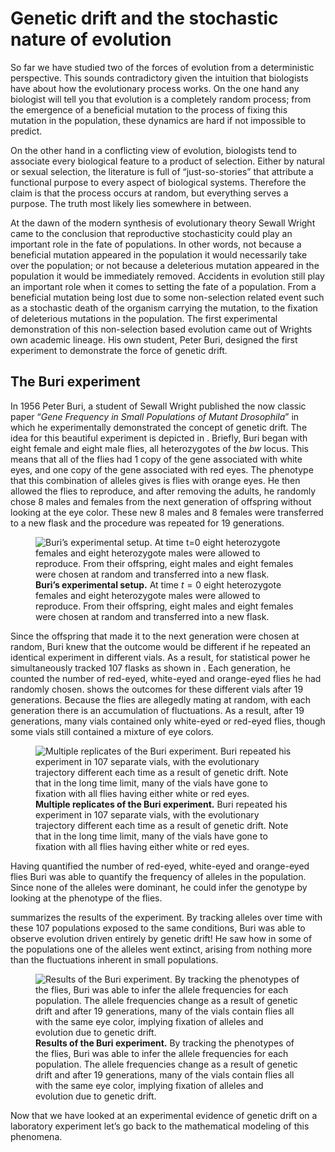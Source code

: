 # Genetic drift and the stochastic nature of evolution

So far we have studied two of the forces of evolution from a
deterministic perspective. This sounds contradictory given the intuition
that biologists have about how the evolutionary process works. On the
one hand any biologist will tell you that evolution is a completely
random process; from the emergence of a beneficial mutation to the
process of fixing this mutation in the population, these dynamics are
hard if not impossible to predict.

On the other hand in a conflicting view of evolution, biologists tend to
associate every biological feature to a product of selection. Either by
natural or sexual selection, the literature is full of "just-so-stories"
that attribute a functional purpose to every aspect of biological
systems. Therefore the claim is that the process occurs at random, but
everything serves a purpose. The truth most likely lies somewhere in
between.

At the dawn of the modern synthesis of evolutionary theory Sewall Wright
came to the conclusion that reproductive stochasticity could play an
important role in the fate of populations. In other words, not because a
beneficial mutation appeared in the population it would necessarily take
over the population; or not because a deleterious mutation appeared in
the population it would be immediately removed. Accidents in evolution
still play an important role when it comes to setting the fate of a
population. From a beneficial mutation being lost due to some
non-selection related event such as a stochastic death of the organism
carrying the mutation, to the fixation of deleterious mutations in the
population. The first experimental demonstration of this non-selection
based evolution came out of Wrights own academic lineage. His own
student, Peter Buri, designed the first experiment to demonstrate the
force of genetic drift.

## The Buri experiment

In 1956 Peter Buri, a student of Sewall Wright published the now classic
paper "*Gene Frequency in Small Populations of Mutant Drosophila*" in
which he experimentally demonstrated the concept of genetic drift. The
idea for this beautiful experiment is depicted in . Briefly, Buri began
with eight female and eight male flies, all heterozygotes of the *bw*
locus. This means that all of the flies had 1 copy of the gene
associated with white eyes, and one copy of the gene associated with red
eyes. The phenotype that this combination of alleles gives is flies with
orange eyes. He then allowed the flies to reproduce, and after removing
the adults, he randomly chose 8 males and females from the next
generation of offspring without looking at the eye color. These new 8
males and 8 females were transferred to a new flask and the procedure
was repeated for 19 generations.

![**Buri's experimental setup.** At time $t=0$ eight heterozygote
females and eight heterozygote males were allowed to reproduce. From
their offspring, eight males and eight females were chosen at random and
transferred into a new
flask.](../../fig/drift_langevin/02_01_01_buri_schematic.png){#fig_buri_schematic}

Since the offspring that made it to the next generation were chosen at
random, Buri knew that the outcome would be different if he repeated an
identical experiment in different vials. As a result, for statistical
power he simultaneously tracked 107 flasks as shown in . Each
generation, he counted the number of red-eyed, white-eyed and
orange-eyed flies he had randomly chosen. shows the outcomes for these
different vials after 19 generations. Because the flies are allegedly
mating at random, with each generation there is an accumulation of
fluctuations. As a result, after 19 generations, many vials contained
only white-eyed or red-eyed flies, though some vials still contained a
mixture of eye colors.

![**Multiple replicates of the Buri experiment.** Buri repeated his
experiment in 107 separate vials, with the evolutionary trajectory
different each time as a result of genetic drift. Note that in the long
time limit, many of the vials have gone to fixation with all flies
having either white or red
eyes.](../../fig/drift_langevin/02_01_02_buri_generations.png){#fig_buri_generations}

Having quantified the number of red-eyed, white-eyed and orange-eyed
flies Buri was able to quantify the frequency of alleles in the
population. Since none of the alleles were dominant, he could infer the
genotype by looking at the phenotype of the flies.

summarizes the results of the experiment. By tracking alleles over time
with these 107 populations exposed to the same conditions, Buri was able
to observe evolution driven entirely by genetic drift! He saw how in
some of the populations one of the alleles went extinct, arising from
nothing more than the fluctuations inherent in small populations.

![**Results of the Buri experiment.** By tracking the phenotypes of the
flies, Buri was able to infer the allele frequencies for each
population. The allele frequencies change as a result of genetic drift
and after 19 generations, many of the vials contain flies all with the
same eye color, implying fixation of alleles and evolution due to
genetic
drift.](../../fig/drift_langevin/02_01_03_buri_experiment.png){#fig_buri_experiment}

Now that we have looked at an experimental evidence of genetic drift on
a laboratory experiment let's go back to the mathematical modeling of
this phenomena.
